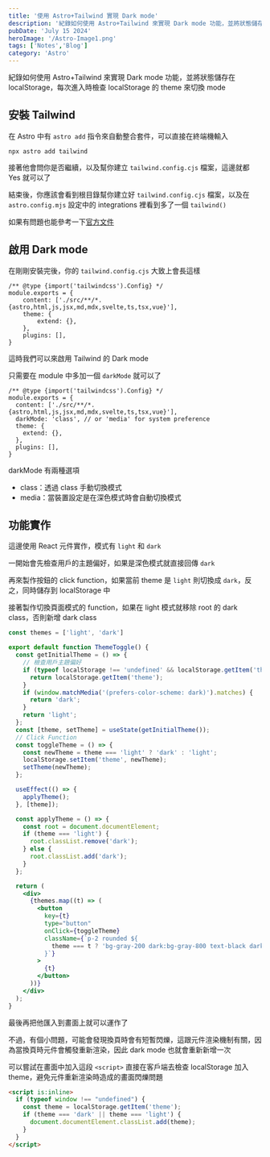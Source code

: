 ```yaml
---
title: '使用 Astro+Tailwind 實現 Dark mode'
description: '紀錄如何使用 Astro+Tailwind 來實現 Dark mode 功能，並將狀態儲存在 localStorage，每次進入時檢查 localStorage 的 theme 來切換 mode'
pubDate: 'July 15 2024'
heroImage: '/Astro-Image1.png'
tags: ['Notes','Blog']
category: 'Astro'
---
```


紀錄如何使用 Astro+Tailwind 來實現 Dark mode 功能，並將狀態儲存在 localStorage，每次進入時檢查 localStorage 的 theme 來切換 mode

## 安裝 Tailwind

在 Astro 中有 `astro add` 指令來自動整合套件，可以直接在終端機輸入

```shell
npx astro add tailwind
```

接著他會問你是否繼續，以及幫你建立 `tailwind.config.cjs` 檔案，這邊就都 Yes 就可以了

結束後，你應該會看到根目錄幫你建立好 `tailwind.config.cjs` 檔案，以及在 `astro.config.mjs` 設定中的 integrations 裡看到多了一個 `tailwind()`

如果有問題也能參考一下[官方文件](https://docs.astro.build/en/guides/integrations-guide/tailwind/)

## 啟用 Dark mode

在剛剛安裝完後，你的 `tailwind.config.cjs` 大致上會長這樣

```js=
/** @type {import('tailwindcss').Config} */
module.exports = {
	content: ['./src/**/*.{astro,html,js,jsx,md,mdx,svelte,ts,tsx,vue}'],
	theme: {
		extend: {},
	},
	plugins: [],
}
```

這時我們可以來啟用 Tailwind 的 Dark mode

只需要在 module 中多加一個 `darkMode` 就可以了

```js=
/** @type {import('tailwindcss').Config} */
module.exports = {
  content: ['./src/**/*.{astro,html,js,jsx,md,mdx,svelte,ts,tsx,vue}'],
  darkMode: 'class', // or 'media' for system preference
  theme: {
    extend: {},
  },
  plugins: [],
}
```

darkMode 有兩種選項

* class：透過 class 手動切換模式
* media：當裝置設定是在深色模式時會自動切換模式

## 功能實作

這邊使用 React 元件實作，模式有 `light` 和 `dark`

一開始會先檢查用戶的主題偏好，如果是深色模式就直接回傳 `dark`

再來製作按鈕的 click function，如果當前 theme 是 `light` 則切換成 `dark`，反之，同時儲存到 localStorage 中

接著製作切換頁面模式的 function，如果在 light 模式就移除 root 的 dark class，否則新增 dark class


```jsx
const themes = ['light', 'dark']

export default function ThemeToggle() {
  const getInitialTheme = () => {
    // 檢查用戶主題偏好
    if (typeof localStorage !== 'undefined' && localStorage.getItem('theme')) {
      return localStorage.getItem('theme');
    }
    if (window.matchMedia('(prefers-color-scheme: dark)').matches) {
      return 'dark';
    }
    return 'light';
  };
  const [theme, setTheme] = useState(getInitialTheme());
  // Click Function
  const toggleTheme = () => {
    const newTheme = theme === 'light' ? 'dark' : 'light';
    localStorage.setItem('theme', newTheme);
    setTheme(newTheme);
  };

  useEffect(() => {
    applyTheme();
  }, [theme]);

  const applyTheme = () => {
    const root = document.documentElement;
    if (theme === 'light') {
      root.classList.remove('dark');
    } else {
      root.classList.add('dark');
    }
  };

  return (
    <div>
      {themes.map((t) => (
        <button
          key={t}
          type="button"
          onClick={toggleTheme}
          className={`p-2 rounded ${
            theme === t ? 'bg-gray-200 dark:bg-gray-800 text-black dark:text-white' : ''
          }`}
        >
          {t}
        </button>
      ))}
    </div>
  );
}
```

最後再把他匯入到畫面上就可以運作了

不過，有個小問題，可能會發現換頁時會有短暫閃爍，這跟元件渲染機制有關，因為當換頁時元件會觸發重新渲染，因此 dark mode 也就會重新新增一次

可以嘗試在畫面中加入這段 `<script>` 直接在客戶端去檢查 localStorage 加入 theme，避免元件重新渲染時造成的畫面閃爍問題

```html
<script is:inline>
  if (typeof window !== "undefined") {
    const theme = localStorage.getItem('theme');
    if (theme === 'dark' || theme === 'light') {
      document.documentElement.classList.add(theme);
    }
  }
</script>
```

